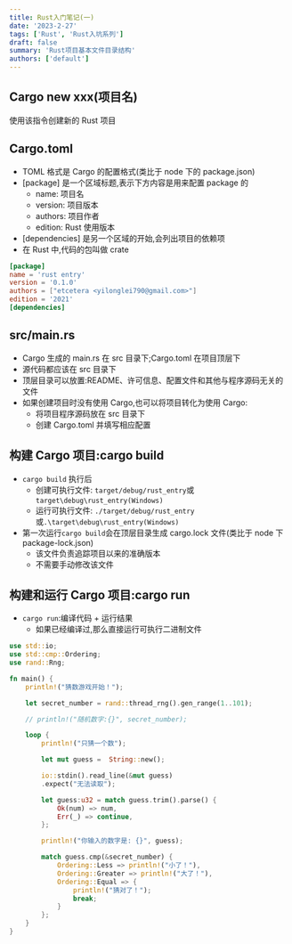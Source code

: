 ```yaml
---
title: Rust入门笔记(一)
date: '2023-2-27'
tags: ['Rust', 'Rust入坑系列']
draft: false
summary: 'Rust项目基本文件目录结构'
authors: ['default']
---
```



<TOCInline toc={props.toc} exclude="Overview" toHeading={2} />

## Cargo new xxx(项目名)

使用该指令创建新的 Rust 项目

## Cargo.toml

- TOML 格式是 Cargo 的配置格式(类比于 node 下的 package.json)
- [package] 是一个区域标题,表示下方内容是用来配置 package 的
  - name: 项目名
  - version: 项目版本
  - authors: 项目作者
  - edition: Rust 使用版本
- [dependencies] 是另一个区域的开始,会列出项目的依赖项
- 在 Rust 中,代码的包叫做 crate

```toml
[package]
name = 'rust entry'
version = '0.1.0'
authors = ["etcetera <yilonglei790@gmail.com>"]
edition = '2021'
[dependencies]
```

## src/main.rs

- Cargo 生成的 main.rs 在 src 目录下;Cargo.toml 在项目顶层下
- 源代码都应该在 src 目录下
- 顶层目录可以放置:README、许可信息、配置文件和其他与程序源码无关的文件
- 如果创建项目时没有使用 Cargo,也可以将项目转化为使用 Cargo:
  - 将项目程序源码放在 src 目录下
  - 创建 Cargo.toml 并填写相应配置

## 构建 Cargo 项目:cargo build

- `cargo build` 执行后
  - 创建可执行文件: `target/debug/rust_entry`或`target\debug\rust_entry(Windows)`
  - 运行可执行文件: `./target/debug/rust_entry`或`.\target\debug\rust_entry(Windows)`
- 第一次运行`cargo build`会在顶层目录生成 cargo.lock 文件(类比于 node 下 package-lock.json)
  - 该文件负责追踪项目以来的准确版本
  - 不需要手动修改该文件

## 构建和运行 Cargo 项目:cargo run

- `cargo run`:编译代码 + 运行结果
  - 如果已经编译过,那么直接运行可执行二进制文件

```rust:猜数游戏.rs
use std::io;
use std::cmp::Ordering;
use rand::Rng;

fn main() {
    println!("猜数游戏开始！");

    let secret_number = rand::thread_rng().gen_range(1..101);

    // println!("随机数字:{}", secret_number);

    loop {
        println!("只猜一个数");

        let mut guess =  String::new();

        io::stdin().read_line(&mut guess)
        .expect("无法读取");

        let guess:u32 = match guess.trim().parse() {
            Ok(num) => num,
            Err(_) => continue,
        };

        println!("你输入的数字是: {}", guess);

        match guess.cmp(&secret_number) {
            Ordering::Less => println!("小了！"),
            Ordering::Greater => println!("大了！"),
            Ordering::Equal => {
                println!("猜对了！");
                break;
            }
        };
    }
}
```
